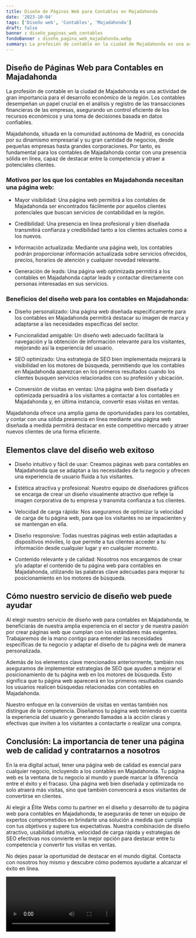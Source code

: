 ```yaml
---
title: Diseño de Páginas Web para Contables en Majadahonda
date: '2023-10-04'
tags: ['Diseño web', 'Contables', 'Majadahonda']
draft: false
banner : diseño_paginas_web_contables
fondoBanner : diseño_pagina_web_majadahonda.webp
summary: La profesión de contable en la ciudad de Majadahonda es una actividad de gran importancia para el desarrollo económico de la región. Los contables desempeñan un papel crucial en el análisis y registro de las transacciones financieras de las empresas, asegurando un control eficiente de los recursos económicos y una toma de decisiones basada en datos confiables. 
---
```


## Diseño de Páginas Web para Contables en Majadahonda

La profesión de contable en la ciudad de Majadahonda es una actividad de gran importancia para el desarrollo económico de la región. Los contables desempeñan un papel crucial en el análisis y registro de las transacciones financieras de las empresas, asegurando un control eficiente de los recursos económicos y una toma de decisiones basada en datos confiables. 

Majadahonda, situada en la comunidad autónoma de Madrid, es conocida por su dinamismo empresarial y su gran cantidad de negocios, desde pequeñas empresas hasta grandes corporaciones. Por tanto, es fundamental para los contables de Majadahonda contar con una presencia sólida en línea, capaz de destacar entre la competencia y atraer a potenciales clientes.

### Motivos por los que los contables en Majadahonda necesitan una página web:

- Mayor visibilidad: Una página web permitirá a los contables de Majadahonda ser encontrados fácilmente por aquellos clientes potenciales que buscan servicios de contabilidad en la región.

- Credibilidad: Una presencia en línea profesional y bien diseñada transmitirá confianza y credibilidad tanto a los clientes actuales como a los nuevos.

- Información actualizada: Mediante una página web, los contables podrán proporcionar información actualizada sobre servicios ofrecidos, precios, horarios de atención y cualquier novedad relevante.

- Generación de leads: Una página web optimizada permitirá a los contables en Majadahonda captar leads y contactar directamente con personas interesadas en sus servicios.

### Beneficios del diseño web para los contables en Majadahonda:

- Diseño personalizado: Una página web diseñada específicamente para los contables en Majadahonda permitirá destacar su imagen de marca y adaptarse a las necesidades específicas del sector.

- Funcionalidad amigable: Un diseño web adecuado facilitará la navegación y la obtención de información relevante para los visitantes, mejorando así la experiencia del usuario.

- SEO optimizado: Una estrategia de SEO bien implementada mejorará la visibilidad en los motores de búsqueda, permitiendo que los contables en Majadahonda aparezcan en los primeros resultados cuando los clientes busquen servicios relacionados con su profesión y ubicación.

- Conversión de visitas en ventas: Una página web bien diseñada y optimizada persuadirá a los visitantes a contactar a los contables en Majadahonda y, en última instancia, convertir esas visitas en ventas.

Majadahonda ofrece una amplia gama de oportunidades para los contables, y contar con una sólida presencia en línea mediante una página web diseñada a medida permitirá destacar en este competitivo mercado y atraer nuevos clientes de una forma eficiente.

<GifSeo />

<Cta />

## Elementos clave del diseño web exitoso

- Diseño intuitivo y fácil de usar: Creamos páginas web para contables en Majadahonda que se adaptan a las necesidades de tu negocio y ofrecen una experiencia de usuario fluida a tus visitantes.

- Estética atractiva y profesional: Nuestro equipo de diseñadores gráficos se encarga de crear un diseño visualmente atractivo que refleje la imagen corporativa de tu empresa y transmita confianza a tus clientes.

- Velocidad de carga rápida: Nos aseguramos de optimizar la velocidad de carga de tu página web, para que los visitantes no se impacienten y se mantengan en ella.

- Diseño responsive: Todas nuestras páginas web están adaptadas a dispositivos móviles, lo que permite a tus clientes acceder a tu información desde cualquier lugar y en cualquier momento.

- Contenido relevante y de calidad: Nosotros nos encargamos de crear y/o adaptar el contenido de tu página web para contables en Majadahonda, utilizando las palabras clave adecuadas para mejorar tu posicionamiento en los motores de búsqueda.

## Cómo nuestro servicio de diseño web puede ayudar

Al elegir nuestro servicio de diseño web para contables en Majadahonda, te beneficiarás de nuestra amplia experiencia en el sector y de nuestra pasión por crear páginas web que cumplan con los estándares más exigentes. Trabajaremos de la mano contigo para entender las necesidades específicas de tu negocio y adaptar el diseño de tu página web de manera personalizada.

Además de los elementos clave mencionados anteriormente, también nos aseguramos de implementar estrategias de SEO que ayuden a mejorar el posicionamiento de tu página web en los motores de búsqueda. Esto significa que tu página web aparecerá en los primeros resultados cuando los usuarios realicen búsquedas relacionadas con contables en Majadahonda.

Nuestro enfoque en la conversión de visitas en ventas también nos distingue de la competencia. Diseñamos tu página web teniendo en cuenta la experiencia del usuario y generando llamadas a la acción claras y efectivas que inviten a los visitantes a contactarte o realizar una compra.

## Conclusión: La importancia de tener una página web de calidad y contratarnos a nosotros

En la era digital actual, tener una página web de calidad es esencial para cualquier negocio, incluyendo a los contables en Majadahonda. Tu página web es la ventana de tu negocio al mundo y puede marcar la diferencia entre el éxito y el fracaso. Una página web bien diseñada y optimizada no solo atraerá más visitas, sino que también convencerá a esos visitantes de convertirse en clientes.

Al elegir a Élite Webs como tu partner en el diseño y desarrollo de tu página web para contables en Majadahonda, te asegurarás de tener un equipo de expertos comprometidos en brindarte una solución a medida que cumpla con tus objetivos y supere tus expectativas. Nuestra combinación de diseño atractivo, usabilidad intuitiva, velocidad de carga rápida y estrategias de SEO efectivas nos convierte en la mejor opción para destacar entre tu competencia y convertir tus visitas en ventas.

No dejes pasar la oportunidad de destacar en el mundo digital. Contacta con nosotros hoy mismo y descubre cómo podemos ayudarte a alcanzar el éxito en línea.

<Video />

<CtaBot job='Contables' city='Majadahonda'/>

<Gmaps query='Majadahonda+españa+maps' />